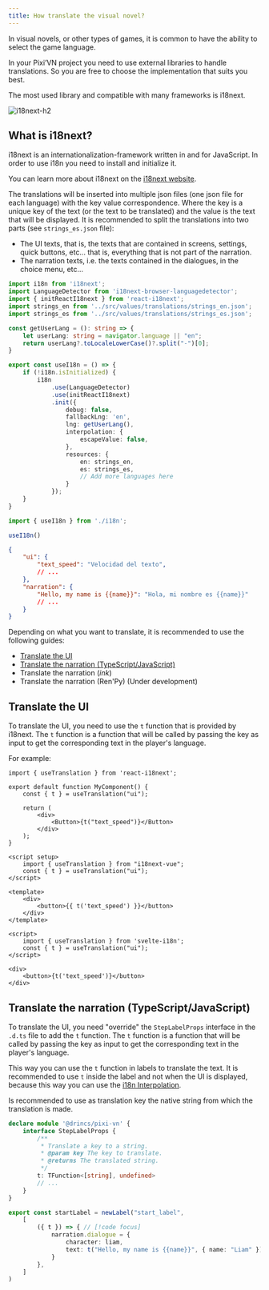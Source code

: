 ```yaml
---
title: How translate the visual novel?
---
```


In visual novels, or other types of games, it is common to have the ability to select the game language.

In your Pixi’VN project you need to use external libraries to handle translations. So you are free to choose the implementation that suits you best.

The most used library and compatible with many frameworks is i18next.

![i18next-h2](/i18next.svg)

## What is i18next?

i18next is an internationalization-framework written in and for JavaScript. In order to use i18n you need to install and initialize it.

You can learn more about i18next on the [i18next website](https://www.i18next.com/).

The translations will be inserted into multiple json files (one json file for each language) with the key value correspondence. Where the key is a unique key of the text (or the text to be translated) and the value is the text that will be displayed. It is recommended to split the translations into two parts (see `strings_es.json` file):

- The <DynamicLink href="/start/interface">UI</DynamicLink> texts, that is, the texts that are contained in screens, settings, quick buttons, etc... that is, everything that is not part of the narration.
- The <DynamicLink href="/start/narration">narration</DynamicLink> texts, i.e. the texts contained in the dialogues, in the choice menu, etc...

```ts tab="i18n.ts"
import i18n from 'i18next';
import LanguageDetector from 'i18next-browser-languagedetector';
import { initReactI18next } from 'react-i18next';
import strings_en from '../src/values/translations/strings_en.json';
import strings_es from '../src/values/translations/strings_es.json';

const getUserLang = (): string => {
    let userLang: string = navigator.language || "en";
    return userLang?.toLocaleLowerCase()?.split("-")[0];
}

export const useI18n = () => {
    if (!i18n.isInitialized) {
        i18n
            .use(LanguageDetector)
            .use(initReactI18next)
            .init({
                debug: false,
                fallbackLng: 'en',
                lng: getUserLang(),
                interpolation: {
                    escapeValue: false,
                },
                resources: {
                    en: strings_en,
                    es: strings_es,
                    // Add more languages here
                }
            });
    }
}
```

```ts tab="main.ts"
import { useI18n } from './i18n';

useI18n()
```

```json tab="locales/strings_es.json"
{
    "ui": {
        "text_speed": "Velocidad del texto",
        // ...
    },
    "narration": {
        "Hello, my name is {{name}}": "Hola, mi nombre es {{name}}"
        // ...
    }
}
```

Depending on what you want to translate, it is recommended to use the following guides:

- [Translate the UI](#translate-the-ui)
- [Translate the narration (TypeScript/JavaScript)](#translate-the-narration-typescriptjavascript)
- <DynamicLink href="/ink/ink-translate">Translate the narration (*ink*)</DynamicLink>
- Translate the narration (Ren'Py) (Under development)

## Translate the UI

To translate the UI, you need to use the `t` function that is provided by i18next. The `t` function is a function that will be called by passing the key as input to get the corresponding text in the player's language.

For example:

```tsx tab="React"
import { useTranslation } from 'react-i18next';

export default function MyComponent() {
    const { t } = useTranslation("ui");

    return (
        <div>
            <Button>{t("text_speed")}</Button>
        </div>
    );
}
```

```vue tab="Vue"
<script setup>
    import { useTranslation } from "i18next-vue";
    const { t } = useTranslation("ui");
</script>

<template>
    <div>
        <button>{{ t('text_speed') }}</button>
    </div>
</template>
```

```svelte tab="Svelte"
<script>
    import { useTranslation } from 'svelte-i18n';
    const { t } = useTranslation("ui");
</script>

<div>
    <button>{t('text_speed')}</button>
</div>
```

## Translate the narration (TypeScript/JavaScript)

To translate the UI, you need "override" the `StepLabelProps` interface in the `.d.ts` file to add the `t` function. The `t` function is a function that will be called by passing the key as input to get the corresponding text in the player's language.

This way you can use the `t` function in <DynamicLink href="/start/labels">labels</DynamicLink> to translate the text. It is recommended to use `t` inside the <DynamicLink href="/start/labels">label</DynamicLink> and not when the UI is displayed, because this way you can use the [i18n Interpolation](https://i18next.com/translation-function/interpolation).

Is recommended to use as translation key the native string from which the translation is made.

```ts tab="pixi-vn.d.ts"
declare module '@drincs/pixi-vn' {
    interface StepLabelProps {
        /**
         * Translate a key to a string.
         * @param key The key to translate.
         * @returns The translated string.
         */
        t: TFunction<[string], undefined>
        // ...
    }
}
```

```ts tab="labels/startLabel.ts"
export const startLabel = newLabel("start_label",
    [
        ({ t }) => { // [!code focus]
            narration.dialogue = {
                character: liam,
                text: t("Hello, my name is {{name}}", { name: "Liam" }) // [!code focus]
            }
        },
    ]
)
```
